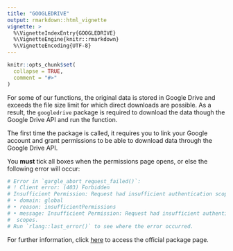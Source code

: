---
title: "GOOGLEDRIVE"
output: rmarkdown::html_vignette
vignette: >
  %\VignetteIndexEntry{GOOGLEDRIVE}
  %\VignetteEngine{knitr::rmarkdown}
  %\VignetteEncoding{UTF-8}
---

```{r, include = FALSE}
knitr::opts_chunk$set(
  collapse = TRUE,
  comment = "#>"
)
```

For some of our functions, the original data is stored in Google Drive and exceeds the file size limit for which direct downloads are possible. As a result, the `googledrive` package is required to download the data though the Google Drive API and run the function.

The first time the package is called, it requires you to link your Google account and grant permissions to be able to download data through the Google Drive API.

You **must** tick all boxes when the permissions page opens, or else the following error will occur:

```{r}
# Error in `gargle_abort_request_failed()`:
# ! Client error: (403) Forbidden
# Insufficient Permission: Request had insufficient authentication scopes.
# • domain: global
# • reason: insufficientPermissions
# • message: Insufficient Permission: Request had insufficient authentication
#  scopes.
# Run `rlang::last_error()` to see where the error occurred.
```

For further information, click [here](https://googledrive.tidyverse.org/) to access the official package page.
